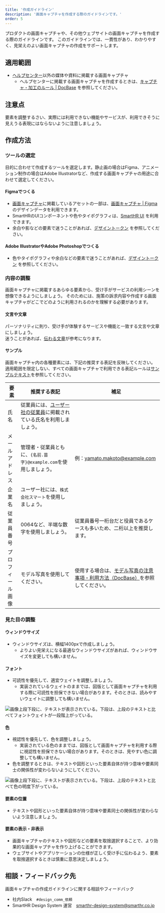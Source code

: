 ```yaml
---
title: '作成ガイドライン'
description: '画面キャプチャを作成する際のガイドラインです。'
order: 5
---
```



プロダクトの画面キャプチャや、その他ウェブサイトの画面キャプチャを作成する際のガイドラインです。
このガイドラインでは、一貫性があり、わかりやすく、見栄えのよい画面キャプチャの作成をサポートします。


## 適用範囲
- [ヘルプセンター](https://support.smarthr.jp/ja/)以外の媒体や資料に掲載する画面キャプチャ  
    - ヘルプセンターに掲載する画面キャプチャを作成するときは、[キャプチャ・加工のルール | DocBase](https://smarthr-inc.docbase.io/posts/1836257) を参照してください。

## 注意点
要素を調整するさい、実際には利用できない機能やサービスが、利用できそうに見えうる表現にはならないように注意しましょう。


## 作成方法
### ツールの選定
目的に合わせて作成するツールを選定します。静止画の場合はFigma、アニメーション制作の場合はAdobe Illustratorなど、作成する画面キャプチャの用途に合わせて選定してください。
#### Figmaでつくる
- [画面キャプチャ](https://smarthr.design/communication/capture/)に掲載しているアセットの一部は、[画面キャプチャ | Figma](https://www.figma.com/file/rQRf0ysE4Lk7tZcd2aS4rG/%E7%94%BB%E9%9D%A2%E3%82%AD%E3%83%A3%E3%83%97%E3%83%81%E3%83%A3?type=design&node-id=0%3A1&mode=design&t=LQq1M5xNr2Crd6qN-1) のデザインデータを利用できます。
- SmartHRのUIコンポーネントや色やタイポグラフィは、[SmartHR UI](https://smarthr.design/products/design-process/design-data/design-guide/#h3-0) を利用できます。
- 余白や影などの要素で迷うことがあれば、[デザイントークン](https://smarthr.design/products/design-tokens/) を参照してください。


#### Adobe IllustratorやAdobe Photoshopでつくる
- 色やタイポグラフィや余白などの要素で迷うことがあれば、[デザイントークン](https://smarthr.design/products/design-tokens/) を参照してください。


### 内容の調整
画面キャプチャに掲載するあらゆる要素から、受け手がサービスの利用シーンを想像できるようにしましょう。
そのためには、施策の訴求内容や作成する画面キャプチャがどこでどのように利用されるのかを理解する必要があります。

#### 文言や文章
パーソナリティに則り、受け手が体験するサービスや機能と一致する文言や文章にしましょう。  
迷うことがあれば、[伝わる文章](https://smarthr.design/basics/text/)が参考になります。



#### サンプル
画面キャプチャ内の各種要素には、下記の推奨する表記を反映してください。
適用範囲を限定しない、すべての画面キャプチャで利用できる表記ルールは[サンプルテキスト](https://smarthr.design/communication/sample/text/)を参照してください。

| 要素 | 推奨する表記 | 補足 |
| --- | --- | --- |
| 氏名 | 従業員には、[ユーザー社の従業員](https://smarthr.design/basics/illustration/user-co-other/)に掲載されている氏名を利用しましょう。 |  |
| メールアドレス | 管理者・従業員ともに、`{名前.苗字}@example.com`を使用しましょう。 | 例：yamato.makoto@example.com |
| 企業名 | ユーザー社には、`株式会社スマート`を使用しましょう。|  |
| 従業員番号 | 0064など、半端な数字を使用しましょう。 | 従業員番号一桁台だと役員であるケースも多いため、二桁以上を推奨します。 |
| プロフィール画像 | モデル写真を使用してください。 | 使用する場合は、[モデル写真の注意事項・利用方法（DocBase）](https://smarthr-inc.docbase.io/posts/1933926)を参照してください。 |


### 見た目の調整

#### ウィンドウサイズ
- ウィンドウサイズは、横幅1400pxで作成しましょう。
    - よりよい見栄えになる最適なウィンドウサイズがあれば、ウィンドウサイズを変更しても構いません。
#### フォント
- 可読性を優先して、適宜ウェイトを調整しましょう。
    - 実装されているウェイトのままでは、図版として画面キャプチャを利用する際に可読性を担保できない場合があります。そのときは、読みやすいウェイトに調整しても構いません。

![画像上段下段に、テキストが表示されている。下段は、上段のテキストと比べてフォントウェイトが一段階上がっている。](./images/creation-guideline/change-font-weight.png)

#### 色
- 視認性を優先して、色を調整しましょう。
    - 実装されている色のままでは、図版として画面キャプチャを利用する際に視認性を担保できない場合があります。そのときは、見やすい色に調整しても構いません。
- 色を調整するときは、テキストや図形といった要素自体が持つ意味や要素同士の関係性が変わらないようにしてください。

![画像上段下段に、テキストが表示されている。下段は、上段のテキストと比べて色の明度下がっている。](./images/creation-guideline/change-color.png)

#### 要素の位置
- テキストや図形といった要素自体が持つ意味や要素同士の関係性が変わらないよう注意しましょう。

#### 要素の表示・非表示
- 画面キャプチャのテキストや図形などの要素を取捨選択することで、より効果的な画面キャプチャを作り上げることができます。
- ウェブサイトやアプリケーションの仕様が正しく受け手に伝わるよう、要素を取捨選択するときは慎重に意思決定しましょう。




## 相談・フィードバック先
画面キャプチャの作成ガイドラインに関する相談やフィードバック  
- 社内Slack　`#design_comm_依頼`
- SmartHR Design System 運営　smarthr-design-system@smarthr.co.jp  